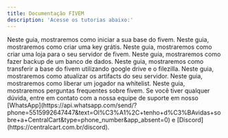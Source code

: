 ```yaml
---
title: Documentação FIVEM
description: 'Acesse os tutorias abaixo:'
---
```


<Card title="Como iniciar sua base do FIVEM na VPS" icon="square-1" href="/fivem/como-iniciar-sua-base-no-vps" color="#3654F8"> 
  Neste guia, mostraremos como iniciar a sua base do fivem.
</Card>

<Card title="Como criar uma Key Grátis de FIVEM" icon="square-2" href="/fivem/criar-key-fivem" color="#3654F8"> 
  Neste guia, mostraremos como criar uma key grátis.
</Card>

<Card title="Como criar uma loja para o seu servidor de FIVEM" icon="square-3" href="/fivem/loja-fivem" color="#3654F8"> 
  Neste guia, mostraremos como criar uma loja para o seu servidor de fivem.
</Card>

<Card title="Como fazer Backup do Banco de Dados" icon="square-4" href="/fivem/como-fazer-backup-banco-de-dados" color="#3654F8"> 
  Neste guia, mostraremos como fazer backup de um banco de dados.
</Card>

<Card title="Como transferir a sua base para o VPS" icon="square-5" href="/fivem/transferir-arquivos" color="#3654F8"> 
  Neste guia, mostraremos como transferir a base do fivem utilizando google drive e o filezilla.
</Card>

<Card title="Como atualizar os artifacs do FIVEM" icon="square-6" href="/fivem/como-atualizar-os-artifacts" color="#3654F8"> 
  Neste guia, mostraremos como atualizar os artifacts do seu servidor.
</Card>

<Card title="Como liberar Whitelist no seu servidor de FIVEM" icon="square-7" href="/fivem/como-liberar-whitelist" color="#3654F8"> 
  Neste guia, mostraremos como liberar um jogador na whitelist.
</Card>

<Card title="F.A.Q" icon="square-8" href="/fivem/faq" color="#3654F8"> 
  Neste guia, mostraremos perguntas frequentes sobre fivem.
</Card>

<Check>
Se você tiver qualquer dúvida, entre em contato com a nossa equipe de suporte
em nosso [WhatsApp](https://api.whatsapp.com/send/?phone=5515992647447&text=Ol%C3%A1%2C+tenho+d%C3%BAvidas+sobre+a+CentralCart&type=phone_number&app_absent=0) 
e [Discord](https://centralcart.com.br/discord).
</Check>


